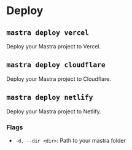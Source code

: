 # Deploy

## `mastra deploy vercel`

Deploy your Mastra project to Vercel.

## `mastra deploy cloudflare`

Deploy your Mastra project to Cloudflare.

## `mastra deploy netlify`

Deploy your Mastra project to Netlify.

### Flags

- `-d, --dir <dir>`: Path to your mastra folder
